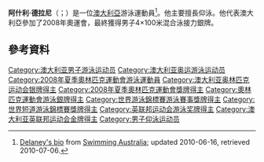 '''阿什利·德拉尼'''（{{lang-en|Ashley Delaney}}；{{bd|1986年|4月11日}}）是一位[[澳大利亞|澳大利亞]]游泳運動員<ref>[http://www.clubsonline.com.au/customdata/index.cfm?fuseaction=display_image_listing&CategoryID=3386&itemLayout=1&headerselector=3&orgid=2075 Delaney's bio] {{webarchive|url=https://web.archive.org/web/20091004012852/http://www.clubsonline.com.au/customdata/index.cfm?fuseaction=display_image_listing&CategoryID=3386&itemLayout=1&headerselector=3&orgid=2075 |date=2009-10-04 }} from [[Swimming_Australia|Swimming Australia]]; updated 2010-06-16, retrieved 2010-07-06.</ref>。他主要擅長仰泳。他代表澳大利亞參加了2008年奧運會，最終獲得男子4×100米混合泳接力銀牌。

==參考資料==
{{Reflist}}

{{DEFAULTSORT:Delaney, Ashley}}
[[Category:澳大利亚男子游泳运动员|Category:澳大利亚男子游泳运动员]]
[[Category:澳大利亚奥运游泳运动员|Category:澳大利亚奥运游泳运动员]]
[[Category:2008年夏季奧林匹克運動會游泳運動員|Category:2008年夏季奧林匹克運動會游泳運動員]]
[[Category:澳大利亚奥林匹克运动会银牌得主|Category:澳大利亚奥林匹克运动会银牌得主]]
[[Category:2008年夏季奧林匹克運動會獎牌得主|Category:2008年夏季奧林匹克運動會獎牌得主]]
[[Category:奧林匹克運動會游泳銀牌得主|Category:奧林匹克運動會游泳銀牌得主]]
[[Category:世界游泳錦標賽游泳賽事獎牌得主|Category:世界游泳錦標賽游泳賽事獎牌得主]]
[[Category:世界短道游泳錦標賽獎牌得主|Category:世界短道游泳錦標賽獎牌得主]]
[[Category:英联邦运动会游泳奖牌得主|Category:英联邦运动会游泳奖牌得主]]
[[Category:澳大利亚英联邦运动会金牌得主|Category:澳大利亚英联邦运动会金牌得主]]
[[Category:男子仰泳运动员|Category:男子仰泳运动员]]
{{Australia-bio-stub}}
{{swimming-bio-stub}}